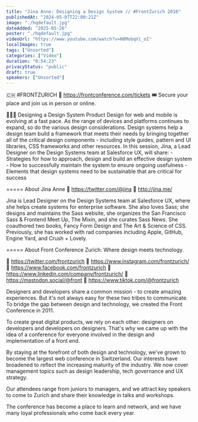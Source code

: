 ```yaml
---
title: "Jina Anne: Designing a Design System // #FrontZurich 2016"
publishedAt: "2024-05-07T22:00:21Z"
image: "./hqdefault.jpg"
dateAdded: "2025-05-26"
poster: "./hqdefault.jpg"
videoUrl: "https://www.youtube.com/watch?v=N8MobqVi_oI"
localImages: true
tags: ["Unsorted"]
categories: ["Video"]
duration: "0:54:23"
privacyStatus: "public"
draft: true
speakers: ["Unsorted"]
---
```

🇨🇭 #FRONTZURICH 🔗 https://frontconference.com/tickets
🎟️ Secure your place and join us in person or online.

👩🏻‍💻 Designing a Design System
Product Design for web and mobile is evolving at a fast pace. As the range of devices and platforms continues to expand, so do the various design considerations. Design systems help a design team build a framework that meets their needs by bringing together all of the critical design components - including style guides, pattern and UI libraries, CSS frameworks and other resources. In this session, Jina, a Lead Designer on the Design Systems team at Salesforce UX, will share: - Strategies for how to approach, design and build an effective design system - How to successfully maintain the system to ensure ongoing usefulness - Elements that design systems need to be sustainable that are critical for success

=====
About Jina Anne
🔗 https://twitter.com/@jina
🔗 http://jina.me/

Jina is Lead Designer on the Design Systems team at Salesforce UX, where she helps create systems for enterprise software. She also loves Sass; she designs and maintains the Sass website, she organizes the San Francisco Sass & Frontend Meet Up, The Mixin, and she curates Sass News. She coauthored two books, Fancy Form Design and The Art & Science of CSS. Previously, she has worked with rad companies including Apple, GitHub, Engine Yard, and Crush + Lovely.

=====
About Front Conference Zurich: Where design meets technology.

🔗 https://twitter.com/frontzurich
🔗 https://www.instagram.com/frontzurich/
🔗 https://www.facebook.com/frontzurich
🔗 https://www.linkedin.com/company/frontzurich/
🔗 https://mastodon.social/@front
🔗 https://www.tiktok.com/@frontzurich

Designers and developers share a common mission - to create amazing experiences. But it's not always easy for these two tribes to communicate. To bridge the gap between design and technology, we created the Front Conference in 2011.

To create great digital products, we rely on each other: designers on developers and developers on designers. That's why we came up with the idea of a conference for everyone involved in the design and implementation of a front end.

By staying at the forefront of both design and technology, we've grown to become the largest web conference in Switzerland. Our interests have broadened to reflect the increasing maturity of the industry. We now cover management topics such as design leadership, tech governance and UX strategy.

Our attendees range from juniors to managers, and we attract key speakers to come to Zurich and share their knowledge in talks and workshops. 

The conference has become a place to learn and network, and we have many loyal professionals who come back every year.
